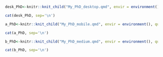 ::: {.hide-on-small .hide-on-medium}
```r
desk_PhD<-knitr::knit_child("My_PhD_desktop.qmd", envir = environment(), quiet = TRUE)

cat(desk_PhD, sep='\n')
```
:::


::: {.hide-on-large .hide-on-medium}
```r
a_PhD<-knitr::knit_child("My_PhD_mobile.qmd", envir = environment(), quiet = TRUE)

cat(a_PhD, sep='\n')
```
:::

::: {.hide-on-large .hide-on-small}
```r
b_PhD<-knitr::knit_child("My_PhD_medium.qmd", envir = environment(), quiet = TRUE)

cat(b_PhD, sep='\n')
```
:::
